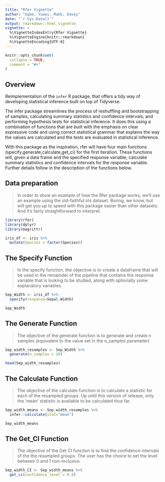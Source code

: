 ```yaml
---
title: "Rfer Vignette"
author: "Gabe, Yuwei, Makk, Davey"
date: "`r Sys.Date()`"
output: rmarkdown::html_vignette
vignette: >
  %\VignetteIndexEntry{Rfer Vignette}
  %\VignetteEngine{knitr::rmarkdown}
  %\VignetteEncoding{UTF-8}
---
```


```r
knitr::opts_chunk$set(
  collapse = TRUE,
  comment = "#>"
)
```

## Overview

Reimplementation of the `infer` R package, that offers a tidy way of developing statistical inference built on top of Tidyverse.

The infer package streamlines the process of reshuffling and bootstrapping of samples, calculating summary statistics and confidence intervals, and performing hypothesis tests for statistical inference. It does this using a combination of functions that are built with the emphasis on clear expressive code and using correct statistical grammar that explains the way the values are calculated and the tests are evaluated in statistical inference.

With this package as the inspiration, rfer will have four main functions (specify,generate,calculate,get_ci) for the first iteration. These functions will, given a data frame and the specified response variable; calculate summary statistics and confidence intervals for the response variable. Further details follow in the description of the functions below.

## Data preparation

> In order to show an example of how the Rfer package works, we'll use an example using the old-faithful iris dataset. Boring, we know, but will get you up to speed with this package easier than other datasets. And it's fairly straightforward to interpret.

```r
library(rfer)
library(dplyr)
library(magrittr)

iris_df <- iris %>%
  mutate(Species = factor(Species))
```

## The Specify Function

> In the specify function, the objective is to create a dataframe that will be used in the remainder of the pipeline that contains the response variable that is looking to be studied, along with optionally some explanatory variables.

```r
Sep_Width <- iris_df %>%
  specify(response=Sepal.Width)
```

```r
Sep_Width
```

## The Generate Function

> The objective of the generate function is to generate and create n samples (equivalent to the value set in the n_samples parameter)

```r
Sep_width_resamples <- Sep_Width %>%
  generate(n_samples = 20)
```

```r
head(Sep_width_resamples)
```

## The Calculate Function

> The objective of the calculate function is to calculate a statistic for each of the resampled groups. Up until this version of release, only the 'mean' statistic is available to be calculated thus far.

```r
Sep_width_means <- Sep_width_resamples %>%
  infer::calculate(stat="mean")
```

```r
Sep_width_means
```

## The Get_CI Function

> The objective of the Get CI function is to find the confidence intervals of the the resampled groups. The user has the choice to set the level between 0 and 1 non-inclusive.

```r
Sep_width_CI <- Sep_width_means %>%
  get_ci(confidence_level = 0.9)
```

